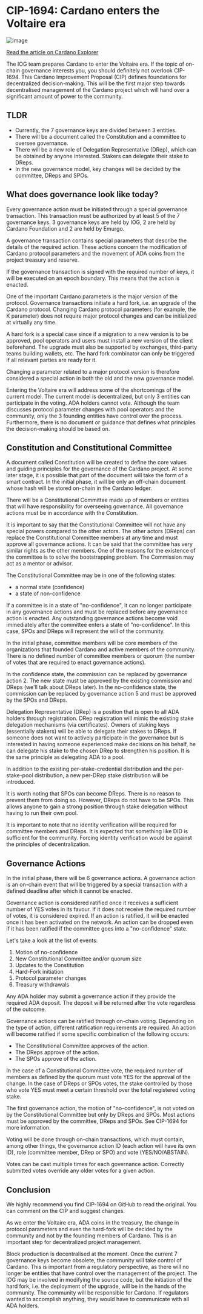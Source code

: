 # CIP-1694: Cardano enters the Voltaire era

![image](https://img.cexplorer.io/i/8645fee8d7d502d27bb80c7174bf145a.jpg)

[Read the article on Cardano Explorer](https://cexplorer.io/article/cip-1694-cardano-enters-the-voltaire-era)

The IOG team prepares Cardano to enter the Voltaire era. If the topic of on-chain governance interests you, you should definitely not overlook CIP-1694. This Cardano Improvement Proposal (CIP) defines foundations for decentralized decision-making. This will be the first major step towards decentralised management of the Cardano project which will hand over a significant amount of power to the community.

## TLDR

-   Currently, the 7 governance keys are divided between 3 entities.
-   There will be a document called the Constitution and a committee to oversee governance.
-   There will be a new role of Delegation Representative (DRep), which can be obtained by anyone interested. Stakers can delegate their stake to DReps.
-   In the new governance model, key changes will be decided by the committee, DReps and SPOs.

## What does governance look like today?

Every governance action must be initiated through a special governance transaction. This transaction must be authorized by at least 5 of the 7 governance keys. 3 governance keys are held by IOG, 2 are held by Cardano Foundation and 2 are held by Emurgo.

A governance transaction contains special parameters that describe the details of the required action. These actions concern the modification of Cardano protocol parameters and the movement of ADA coins from the project treasury and reserve.

If the governance transaction is signed with the required number of keys, it will be executed on an epoch boundary. This means that the action is enacted.

One of the important Cardano parameters is the major version of the protocol. Governance transactions initiate a hard fork, i.e. an upgrade of the Cardano protocol. Changing Cardano protocol parameters (for example, the K parameter) does not require major protocol changes and can be initialized at virtually any time.

A hard fork is a special case since if a migration to a new version is to be approved, pool operators and users must install a new version of the client beforehand. The upgrade must also be supported by exchanges, third-party teams building wallets, etc. The hard fork combinator can only be triggered if all relevant parties are ready for it.

Changing a parameter related to a major protocol version is therefore considered a special action in both the old and the new governance model.

Entering the Voltaire era will address some of the shortcomings of the current model. The current model is decentralized, but only 3 entities can participate in the voting. ADA holders cannot vote. Although the team discusses protocol parameter changes with pool operators and the community, only the 3 founding entities have control over the process. Furthermore, there is no document or guidance that defines what principles the decision-making should be based on.

## Constitution and Constitutional Committee

A document called Constitution will be created to define the core values and guiding principles for the governance of the Cardano project. At some later stage, it is possible that part of the document will take the form of a smart contract. In the initial phase, it will be only an off-chain document whose hash will be stored on-chain in the Cardano ledger.

There will be a Constitutional Committee made up of members or entities that will have responsibility for overseeing governance. All governance actions must be in accordance with the Constitution.

It is important to say that the Constitutional Committee will not have any special powers compared to the other actors. The other actors (DReps) can replace the Constitutional Committee members at any time and must approve all governance actions. It can be said that the committee has very similar rights as the other members. One of the reasons for the existence of the committee is to solve the bootstrapping problem. The Commission may act as a mentor or advisor.

The Constitutional Committee may be in one of the following states:

-   a normal state (confidence)
-   a state of non-confidence

If a committee is in a state of "no-confidence", it can no longer participate in any governance actions and must be replaced before any governance action is enacted. Any outstanding governance actions become void immediately after the committee enters a state of "no-confidence". In this case, SPOs and DReps will represent the will of the community.

In the initial phase, committee members will be core members of the organizations that founded Cardano and active members of the community. There is no defined number of committee members or quorum (the number of votes that are required to enact governance actions).

In the confidence state, the commission can be replaced by governance action 2. The new state must be approved by the existing commission and DReps (we'll talk about DReps later). In the no-confidence state, the commission can be replaced by governance action 5 and must be approved by the SPOs and DReps.

Delegation Representative (DRep) is a position that is open to all ADA holders through registration. DRep registration will mimic the existing stake delegation mechanisms (via certificates). Owners of staking keys (essentially stakers) will be able to delegate their stakes to DReps. If someone does not want to actively participate in the governance but is interested in having someone experienced make decisions on his behalf, he can delegate his stake to the chosen DRep to strengthen his position. It is the same principle as delegating ADA to a pool.

In addition to the existing per-stake-credential distribution and the per-stake-pool distribution, a new per-DRep stake distribution will be introduced.

It is worth noting that SPOs can become DReps. There is no reason to prevent them from doing so. However, DReps do not have to be SPOs. This allows anyone to gain a strong position through stake delegation without having to run their own pool.

It is important to note that no identity verification will be required for committee members and DReps. It is expected that something like DID is sufficient for the community. Forcing identity verification would be against the principles of decentralization.

## Governance Actions

In the initial phase, there will be 6 governance actions. A governance action is an on-chain event that will be triggered by a special transaction with a defined deadline after which it cannot be enacted.

Governance action is considered ratified once it receives a sufficient number of YES votes in its favour. If it does not receive the required number of votes, it is considered expired. If an action is ratified, it will be enacted once it has been activated on the network. An action can be dropped even if it has been ratified if the committee goes into a "no-confidence" state.

Let's take a look at the list of events:

1.  Motion of no-confidence
2.  New Constitutional Committee and/or quorum size
3.  Updates to the Constitution
4.  Hard-Fork initiation
5.  Protocol parameter changes
6.  Treasury withdrawals

Any ADA holder may submit a governance action if they provide the required ADA deposit. The deposit will be returned after the vote regardless of the outcome.

Governance actions can be ratified through on-chain voting. Depending on the type of action, different ratification requirements are required. An action will become ratified if some specific combination of the following occurs:

-   The Constitutional Committee approves of the action.
-   The DReps approve of the action.
-   The SPOs approve of the action.

In the case of a Constitutional Committee vote, the required number of members as defined by the quorum must vote YES for the approval of the change. In the case of DReps or SPOs votes, the stake controlled by those who vote YES must meet a certain threshold over the total registered voting stake.

The first governance action, the motion of "no-confidence", is not voted on by the Constitutional Committee but only by DReps and SPOs. Most actions must be approved by the committee, DReps and SPOs. See CIP-1694 for more information.

Voting will be done through on-chain transactions, which must contain, among other things, the governance action ID (each action will have its own ID), role (committee member, DRep or SPO) and vote (YES/NO/ABSTAIN).

Votes can be cast multiple times for each governance action. Correctly submitted votes override any older votes for a given action.

## Conclusion

We highly recommend you find CIP-1694 on GitHub to read the original. You can comment on the CIP and suggest changes.

As we enter the Voltaire era, ADA coins in the treasury, the change in protocol parameters and even the hard-fork will be decided by the community and not by the founding members of Cardano. This is an important step for decentralized project management.

Block production is decentralised at the moment. Once the current 7 governance keys become obsolete, the community will take control of Cardano. This is important from a regulatory perspective, as there will no longer be entities that have control over the management of the project. The IOG may be involved in modifying the source code, but the initiation of the hard fork, i.e. the deployment of the upgrade, will be in the hands of the community. The community will be responsible for Cardano. If regulators wanted to accomplish anything, they would have to communicate with all ADA holders.